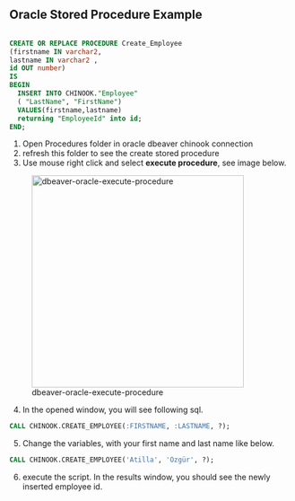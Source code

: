 ## Oracle Stored Procedure Example

```sql

CREATE OR REPLACE PROCEDURE Create_Employee 
(firstname IN varchar2,
lastname IN varchar2 , 
id OUT number)
IS
BEGIN
  INSERT INTO CHINOOK."Employee" 
  ( "LastName", "FirstName") 
  VALUES(firstname,lastname) 
  returning "EmployeeId" into id;   
END;

```

1. Open Procedures folder in oracle dbeaver chinook connection
2. refresh this folder to see the create stored procedure
3. Use mouse right click and select **execute procedure**, see image below.

![dbeaver-oracle-execute-procedure](images/dbeaver-oracle-execute-procedure.png){width=100mm}


4. In the opened window, you will see following sql.

```sql
CALL CHINOOK.CREATE_EMPLOYEE(:FIRSTNAME, :LASTNAME, ?);
```

5. Change the variables, with your first name and last name like below.

```sql
CALL CHINOOK.CREATE_EMPLOYEE('Atilla', 'Özgür', ?);
```

6. execute the script. In the results window, you should see the newly inserted employee id.



